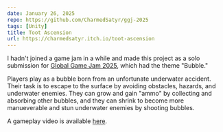```yaml
---
date: January 26, 2025
repo: https://github.com/CharmedSatyr/ggj-2025
tags: [Unity]
title: Toot Ascension
url: https://charmedsatyr.itch.io/toot-ascension
---
```


I hadn't joined a game jam in a while and made this project as a solo submission
for
[Global Game Jam 2025](https://globalgamejam.org/games/2025/toot-ascension-4),
which had the theme "Bubble."

Players play as a bubble born from an unfortunate underwater accident. Their
task is to escape to the surface by avoiding obstacles, hazards, and underwater
enemies. They can grow and gain "ammo" by collecting and absorbing other
bubbles, and they can shrink to become more manueverable and stun underwater
enemies by shooting bubbles.

A gameplay video is available
[here](https://www.youtube.com/watch?v=Pi2dxd_gsXI).
